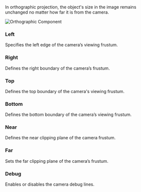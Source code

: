 
<SpecialHeader  
 title="Orthographic Camera Component"  
 usesComponent="orthographic"  
 usesComponentLink="/studio-docs/3d/objects/orthographic-camera"
 buttonText="Switch to Object"
/>

In orthographic projection, the object's size in the image remains unchanged no matter how far it is from the camera.

<Image src="/studio-docs/components/3d/camera-orthographic-component.gif" alt="Orthographic Component" width={800} height={600} className="pt-6" />

### Left

Specifies the left edge of the camera’s viewing frustum.

### Right

Defines the right boundary of the camera’s frustum.

### Top

Defines the top boundary of the camera's viewing frustum.

### Bottom

Defines the bottom boundary of the camera’s viewing frustum.

### Near

Defines the near clipping plane of the camera frustum.

### Far

Sets the far clipping plane of the camera’s frustum.

### Debug

Enables or disables the camera debug lines. 
